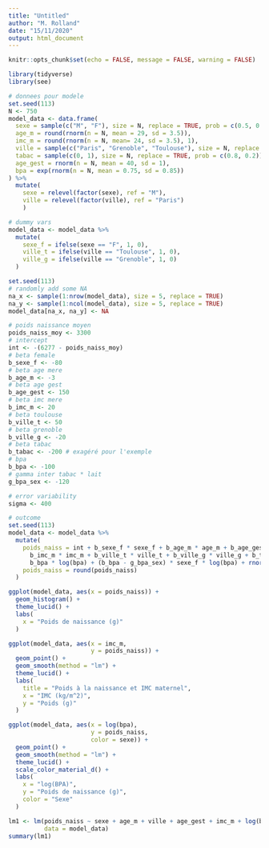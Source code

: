 ```yaml
---
title: "Untitled"
author: "M. Rolland"
date: "15/11/2020"
output: html_document
---
```


```r
knitr::opts_chunk$set(echo = FALSE, message = FALSE, warning = FALSE)
```

```r
library(tidyverse)
library(see)
```


```r
# donnees pour modele
set.seed(113)
N <- 750
model_data <- data.frame(
  sexe = sample(c("M", "F"), size = N, replace = TRUE, prob = c(0.5, 0.5)),
  age_m = round(rnorm(n = N, mean = 29, sd = 3.5)),
  imc_m = round(rnorm(n = N, mean= 24, sd = 3.5), 1),
  ville = sample(c("Paris", "Grenoble", "Toulouse"), size = N, replace = TRUE, prob = c(0.7, 0.2, 0.1)),
  tabac = sample(c(0, 1), size = N, replace = TRUE, prob = c(0.8, 0.2)),
  age_gest = rnorm(n = N, mean = 40, sd = 1),
  bpa = exp(rnorm(n = N, mean = 0.75, sd = 0.85))
) %>%
  mutate(
    sexe = relevel(factor(sexe), ref = "M"),
    ville = relevel(factor(ville), ref = "Paris")
    )
```


```r
# dummy vars
model_data <- model_data %>%
  mutate(
    sexe_f = ifelse(sexe == "F", 1, 0),
    ville_t = ifelse(ville == "Toulouse", 1, 0),
    ville_g = ifelse(ville == "Grenoble", 1, 0)
  )
```

```r
set.seed(113)
# randomly add some NA
na_x <- sample(1:nrow(model_data), size = 5, replace = TRUE)
na_y <- sample(1:ncol(model_data), size = 5, replace = TRUE)
model_data[na_x, na_y] <- NA
```


```r
# poids naissance moyen
poids_naiss_moy <- 3300
# intercept
int <- -(6277 - poids_naiss_moy)
# beta female
b_sexe_f <- -80
# beta age mere
b_age_m <- -3
# beta age gest
b_age_gest <- 150
# beta imc mere
b_imc_m <- 20
# beta toulouse
b_ville_t <- 50
# beta grenoble
b_ville_g <- -20
# beta tabac
b_tabac <- -200 # exagéré pour l'exemple
# bpa
b_bpa <- -100
# gamma inter tabac * lait
g_bpa_sex <- -120

# error variability
sigma <- 400

```

```r
# outcome
set.seed(113)
model_data <- model_data %>%
  mutate(
    poids_naiss = int + b_sexe_f * sexe_f + b_age_m * age_m + b_age_gest * age_gest + 
      b_imc_m * imc_m + b_ville_t * ville_t + b_ville_g * ville_g + b_tabac * tabac + 
      b_bpa * log(bpa) + (b_bpa - g_bpa_sex) * sexe_f * log(bpa) + rnorm(n = N, mean = 0, sd = 400),
    poids_naiss = round(poids_naiss)
  )

```

```r
ggplot(model_data, aes(x = poids_naiss)) +
  geom_histogram() +
  theme_lucid() +
  labs(
    x = "Poids de naissance (g)"
  )
```


```r
ggplot(model_data, aes(x = imc_m,
                       y = poids_naiss)) +
  geom_point() +
  geom_smooth(method = "lm") +
  theme_lucid() +
  labs(
    title = "Poids à la naissance et IMC maternel",
    x = "IMC (kg/m^2)",
    y = "Poids (g)"
  )
```

```r
ggplot(model_data, aes(x = log(bpa),
                       y = poids_naiss,
                       color = sexe)) +
  geom_point() +
  geom_smooth(method = "lm") +
  theme_lucid() +
  scale_color_material_d() +
  labs(
    x = "log(BPA)",
    y = "Poids de naissance (g)",
    color = "Sexe"
  )
```


```r
lm1 <- lm(poids_naiss ~ sexe + age_m + ville + age_gest + imc_m + log(bpa) + tabac + log(bpa) * sexe,
          data = model_data)
summary(lm1)
```

```r

```

